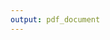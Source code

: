 ```yaml
---
output: pdf_document
---
```


\chapter{Discussion}\label{ch:discussion}
\thispagestyle{empty}

\section{Key Findings}

\subsection{Multimorbidity and social care}
\begin{itemize}[noitemsep]
\item Multimorbidity influences receipt of social care. 
\item ..though age is the biggest factor - likely due to frailty??
\item APEs show effects *after* adjusting for other variables (and interactions) important to discuss what they mean and how i can compare across models. 
\item Lower rates of receipt in subset 2, but APEs similar across subsets. Edin and Glas in subset 2
\item Female effect 4\% diff in probability - more likely to live alone?
\item Magnitude of effects important. 9+ meds == 80-84 ages. i.e. high multimorbidity same effect as aging 15-20 years
\item Fluctuating APEs for councils to do with baseline level of reference council also fluctuating. Again - *very small changes in APE*
\end{itemize}

\subsection{Renfrewshire}
\begin{itemize}[noitemsep]
\item Brief overview of discussion from chapter
\item Also discuss implicit finding that finite number of places for social care in Renfrew. Allocation according to \emph{resource} not \emph{need}. 
\end{itemize}

\subsection{Unplanned hospital admission}

\begin{itemize}[noitemsep]
\item Overall smaller magnitude of effects
\item High MM largest magnitude effect. Linear effect through groups
\item Age not as big a driver as SC
\item SC + USC drive admission. Likely means people with high needs use large amounts of \emph{all} services. 
\item Link to "intensification" of SC in lit review. Numbers now so small, can't assess if protective effect for those with less need.
\end{itemize}

\subsection{Descriptives}

\begin{itemize}[noitemsep]
\item Medicines decent measure of MM. Clear effects on SC and admissions
\item SIMD effect of MM reduces with age
\end{itemize}

\subsection{Social Care data}\label{sec:disc-sc-data}

\begin{itemize}[noitemsep]
\item Discuss quality and collection of SCS (place this nationally/internationally). Is there good sc data anywhere???
\item What is good/bad - What have I learned?
\item Consider quantifying home care \emph{plus} alarm/telecare users
\end{itemize}

\subsection{Linked Administrative Data Research}\label{sec:disc-admin-data}

\begin{itemize}[noitemsep]
\item Discuss process of obtaining and analysing linked data. Potentially useful for sg and others
\item Timeframe!! Probabaly not a good idea to try this for a PhD given timelines
\item Safe Haven. SDC and software upgrades
\item Suprevisors need to get used to appraising work *in* safe haven. 600 + outputs SDC. Also means format of how to appraise needs agreed. html??
\item Good things???
\item Point to move to re-use data rather than obtain-and-destroy approach
\end{itemize}

\section{Comparisons to previous research}
\begin{itemize}[noitemsep]
\item ICL - nothing in SC so far?? Namecheck PC stuff
\item Bardsley and SR of H \& SC studies
\item Kent economic paper
\item MM stuff
\end{itemize}

\section{Strengths and Limitations}

\subsection{Strengths}
\begin{itemize}[noitemsep]
\item Large, population sized linkage
\item Marginal effects
\end{itemize}

\subsection{Limitations}
\begin{itemize}[noitemsep]
\item Not really assessed Access to social care (mention time constraint?)
\item Census week for home care. Compare 2013/14 and later years in table 5.1
\item Linkage of SCS not consistent - difficult to make broad comparisons. Attempted to offset by subsetting. Home care stable though falling in SCS - why?
\item No measure for living alone
\item MM measure not validated - limited due to lack of access to PC data, Also means cannot address important MM questions as laid by AMS e.g. "Which clusters result in the greatest healthcare utilisation and greatest cost?"
\end{itemize}


\section{Implications}

\subsection{LA Variation}

\begin{itemize}[noitemsep]
\item MM effect on SC raises important message for policymakers. 
\item Strong argument for universal PC is that it improves access and therefore chance to prevent ill health etc [@RN599, 7]. (although ICL still present)
\item Social care is not universal therefore has poorer access therefore any hope of preventative care is unlikely
\item *If* care was broadend - would need an accurate measure of *need* How should this be defined? How should care be allocted due to it?
\end{itemize}

\section{Recommended future actions and research}

\subsection{Future research}
\begin{itemize}[noitemsep]
\item Measure \emph{Longitudinal} changes in social care and impact on admission/usc
\item Break down SC data - home care/telecare influence on outcomes
\item Utilise USC data better - include A \& E, NHS24 etc etc
\item Check post-doc list
\item Further investigate medicines as measure of MM - try chapter counts [@RN228] or continuous rather than categorical
\end{itemize}

\subsection{A good title}
\begin{itemize}[noitemsep]
\item Broaden timeframe of SCS collection
\item Support LAs to provide either CHI or easily provide all ID data for linkage
\item Better access to Primary Care data for MM research
\end{itemize}




